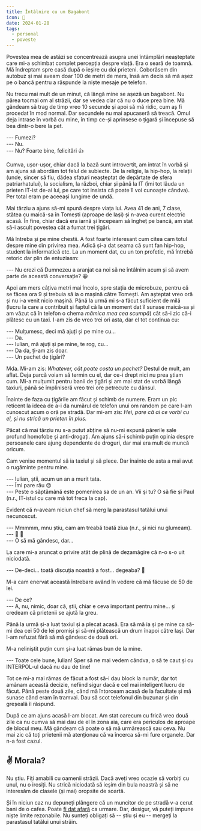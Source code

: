 ```yaml
---
title: Întâlnire cu un Bagabont
icon: 👻
date: 2024-01-28
tags:
  - personal
  - poveste
---
```


Povestea mea de astăzi se concentrează asupra unei întâmplări neașteptate care mi-a schimbat complet percepția despre viață. Era o seară de toamnă. Mă îndreptam spre casă după o ieșire cu doi prieteni. Coborâsem din autobuz și mai aveam doar 100 de metri de mers, însă am decis să mă așez pe o bancă pentru a răspunde la niște mesaje pe telefon.

Nu trecu mai mult de un minut, că lângă mine se așeză un bagabont. Nu părea tocmai om al străzii, dar se vedea clar că nu o duce prea bine. Mă gândeam să trag de timp vreo 10 secunde și apoi să mă ridic, cum aș fi procedat în mod normal. Dar secundele nu mai apucaseră să treacă. Omul deja intrase în vorbă cu mine, în timp ce-și aprinsese o țigară și începuse să bea dintr-o bere la pet.

--- Fumezi?\
--- Nu.\
--- Nu? Foarte bine, felicitări 👍

Cumva, ușor-ușor, chiar dacă la bază sunt introvertit, am intrat în vorbă și am ajuns să abordăm tot felul de subiecte. De la religie, la hip-hop, la relații (unde, sincer să fiu, dădea sfaturi neașteptat de depărtate de sfera patriarhatului), la socialism, la război, chiar și până la IT (îmi tot lăuda un prieten IT-ist de-ai lui, pe care tot insista că poate îl voi cunoaște cândva). Per total eram pe aceeași lungime de undă.

Mai târziu a ajuns să-mi spună despre viața lui. Avea 41 de ani, 7 clase, stătea cu maică-sa în Tomești (aproape de Iași) și n-avea curent electric acasă. În fine, chiar dacă era iarnă și începeam să îngheț pe bancă, am stat să-i ascult povestea cât a fumat trei țigări.

Mă întreba și pe mine chestii. A fost foarte interesant cum citea cam totul despre mine din privirea mea. Adică și-a dat seama că sunt fan hip-hop, student la informatică etc. La un moment dat, cu un ton profetic, mă întrebă retoric dar plin de entuziasm:

--- Nu crezi că Dumnezeu a aranjat ca noi să ne întâlnim acum și să avem parte de această conversație? 😀

Apoi am mers câțiva metri mai încolo, spre stația de microbuze, pentru că se făcea ora 9 și trebuia să ia o mașină către Tomești. Am așteptat vreo oră și nu i-a venit nicio mașină. Până la urmă mi s-a făcut suficient de milă (lucru la care a contribuit și faptul că la un moment dat îl sunase maică-sa și am văzut că în telefon o chema _mămica mea cea scumpă_) cât să-i zic că-i plătesc eu un taxi. I-am zis de vreo trei ori asta, dar el tot continua cu:

--- Mulțumesc, deci mă ajuți și pe mine cu...\
--- Da.\
--- Iulian, mă ajuți și pe mine, te rog, cu...\
--- Da da, ți-am zis doar.\
--- Un pachet de țigări?

Mda. Mi-am zis: _Whatever, cât poate costa un pachet?_ Destul de mult, am aflat. Deja parcă voiam să termin cu el, dar ce-i drept nici nu prea știam cum. Mi-a mulțumit pentru banii de țigări și am mai stat de vorbă lângă taxiuri, până se împliniseră vreo trei ore petrecute cu dânsul.

Înainte de faza cu țigările am făcut și schimb de numere. Eram un pic reticent la ideea de a-i da numărul de telefon unui om random pe care l-am cunoscut acum o oră pe stradă. Dar mi-am zis: _Hei, pare că ai ce vorbi cu el, și nu strică un prieten în plus._

Păcat că mai târziu nu s-a putut abține să nu-mi expună părerile sale profund homofobe și anti-drogați. Am ajuns să-i schimb puțin opinia despre persoanele care ajung dependente de droguri, dar mai era mult de muncă oricum.

Cam venise momentul să ia taxiul și să plece. Dar înainte de asta a mai avut o rugăminte pentru mine.

--- Iulian, știi, acum un an a murit tata.\
--- Îmi pare rău ☹️\
--- Peste o săptămână este pomenirea sa de un an. Vii și tu? O să fie și Paul (n.r., IT-istul cu care mă tot freca la cap).

Evident că n-aveam niciun chef să merg la parastasul tatălui unui necunoscut.

--- Mmmmm, mnu știu, cam am treabă toată ziua (n.r., și nici nu glumeam).\
--- 🥺 🥺\
--- O să mă gândesc, dar...

La care mi-a aruncat o privire atât de plină de dezamăgire că n-o s-o uit niciodată.

--- De-deci... toată discuția noastră a fost... degeaba? 🥺

M-a cam enervat această întrebare având în vedere că mă făcuse de 50 de lei.

--- De ce?\
--- A, nu, nimic, doar că, știi, chiar e ceva important pentru mine... și credeam că prietenii se ajută la greu.

Până la urmă și-a luat taxiul și a plecat acasă. Era să mă ia și pe mine ca să-mi dea cei 50 de lei promiși și să-mi plătească un drum înapoi către Iași. Dar l-am refuzat fără să mă gândesc de două ori.

M-a neliniștit puțin cum și-a luat rămas bun de la mine.

--- Toate cele bune, Iulian! Sper să ne mai vedem cândva, o să te caut și cu INTERPOL-ul dacă nu dau de tine!

Tot ce mi-a mai rămas de făcut a fost să-i dau block la număr, dar tot amânam această decizie, nefiind sigur dacă e cel mai inteligent lucru de făcut. Până peste două zile, când mă întorceam acasă de la facultate și mă sunase când eram în tramvai. Dau să scot telefonul din buzunar și din greșeală îi răspund.

După ce am ajuns acasă l-am blocat. Am stat oarecum cu frică vreo două zile ca nu cumva să mai dau de el în zona aia, care era periculos de aproape de blocul meu. Mă gândeam că poate o să mă urmărească sau ceva. Nu mai zic că toți prietenii mă atenționau că va încerca să-mi fure organele. Dar n-a fost cazul.

## ✌️ Morala?

Nu știu. Fiți amabili cu oamenii străzii. Dacă aveți vreo ocazie să vorbiți cu unul, nu o irosiți. Nu strică niciodată să ieșim din bula noastră și să ne interesăm de clasele (și mai) oropsite de soartă.

Și în niciun caz nu depuneți plângere că un muncitor de pe stradă v-a cerut bani de o cafea. Poate [fi dat afară](https://youtu.be/AdH5NVk38bo?si=KsQSrDfNrFvl2YZy&t=4452) ca urmare. Dar, desigur, vă puteți impune niște limite rezonabile. Nu sunteți obligați să -- știu și eu -- mergeți la parastasul tatălui unui străin.
